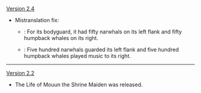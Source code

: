 {{Change History/Header}}
[[Version 2.4]]
* Mistranslation fix:
** {{Color|Old}}: For its bodyguard, it had fifty narwhals on its left flank and fifty humpback whales on its right.
** {{Color|New}}: Five hundred narwhals guarded its left flank and five hundred humpback whales played music to its right.
----
[[Version 2.2]]
* The Life of Mouun the Shrine Maiden was released.